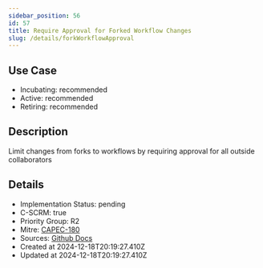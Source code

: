```yaml
---
sidebar_position: 56
id: 57
title: Require Approval for Forked Workflow Changes
slug: /details/forkWorkflowApproval
---
```


## Use Case
<!-- LEVELS:START -->
- Incubating: recommended
- Active: recommended
- Retiring: recommended
<!-- LEVELS:END -->

<!-- DESCRIPTION:START -->
## Description
Limit changes from forks to workflows by requiring approval for all outside collaborators
<!-- DESCRIPTION:END -->

<!-- DETAILS:START -->
## Details
- Implementation Status: pending
- C-SCRM: true
- Priority Group: R2
- Mitre: [CAPEC-180](https://capec.mitre.org/data/definitions/180.html)
- Sources: [Github Docs](https://docs.github.com/en/repositories/managing-your-repositorys-settings-and-features/enabling-features-for-your-repository/managing-github-actions-settings-for-a-repository#controlling-changes-from-forks-to-workflows-in-public-repositories)
- Created at 2024-12-18T20:19:27.410Z
- Updated at 2024-12-18T20:19:27.410Z
<!-- DETAILS:END -->
